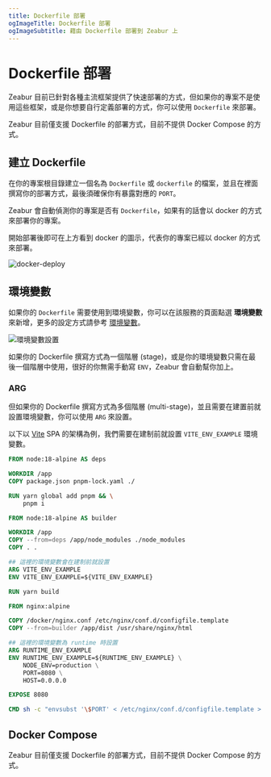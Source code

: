```yaml
---
title: Dockerfile 部署
ogImageTitle: Dockerfile 部署
ogImageSubtitle: 藉由 Dockerfile 部署到 Zeabur 上
---
```



# Dockerfile 部署

Zeabur 目前已針對各種主流框架提供了快速部署的方式，但如果你的專案不是使用這些框架，或是你想要自行定義部署的方式，你可以使用 `Dockerfile` 來部署。

<Callout type="warning">
  Zeabur 目前僅支援 Dockerfile 的部署方式，目前不提供 Docker Compose 的方式。
</Callout>

## 建立 Dockerfile

在你的專案根目錄建立一個名為 `Dockerfile` 或 `dockerfile` 的檔案，並且在裡面撰寫你的部署方式，最後須確保你有暴露對應的 `PORT`。

Zeabur 會自動偵測你的專案是否有 `Dockerfile`，如果有的話會以 docker 的方式來部署你的專案。

<Callout type="info">
  開始部署後即可在上方看到 docker 的圖示，代表你的專案已經以 docker 的方式來部署。
</Callout>

![docker-deploy](/deploy/dockerfile/docker-deploy.png)

## 環境變數

如果你的 `Dockerfile` 需要使用到環境變數，你可以在該服務的頁面點選 **環境變數** 來新增，更多的設定方式請參考 [環境變數](/zh-TW/environment/variables)。

![環境變數設置](/environment/add-variables.zh-TW.png)

如果你的 Dockerfile 撰寫方式為一個階層 (stage)，或是你的環境變數只需在最後一個階層中使用，很好的你無需手動寫 `ENV`，Zeabur 會自動幫你加上。

### ARG

但如果你的 Dockerfile 撰寫方式為多個階層 (multi-stage)，並且需要在建置前就設置環境變數，你可以使用 `ARG` 來設置。

以下以 [Vite](https://vitejs.dev/) SPA 的架構為例，我們需要在建制前就設置 `VITE_ENV_EXAMPLE` 環境變數。

```dockerfile {16-17} copy
FROM node:18-alpine AS deps

WORKDIR /app
COPY package.json pnpm-lock.yaml ./

RUN yarn global add pnpm && \
    pnpm i

FROM node:18-alpine AS builder

WORKDIR /app
COPY --from=deps /app/node_modules ./node_modules
COPY . .

## 這裡的環境變數會在建制前就設置
ARG VITE_ENV_EXAMPLE
ENV VITE_ENV_EXAMPLE=${VITE_ENV_EXAMPLE}

RUN yarn build

FROM nginx:alpine

COPY /docker/nginx.conf /etc/nginx/conf.d/configfile.template
COPY --from=builder /app/dist /usr/share/nginx/html

## 這裡的環境變數為 runtime 時設置
ARG RUNTIME_ENV_EXAMPLE
ENV RUNTIME_ENV_EXAMPLE=${RUNTIME_ENV_EXAMPLE} \
    NODE_ENV=production \
    PORT=8080 \
    HOST=0.0.0.0

EXPOSE 8080

CMD sh -c "envsubst '\$PORT' < /etc/nginx/conf.d/configfile.template > /etc/nginx/conf.d/default.conf && nginx -g 'daemon off;'"
```

## Docker Compose

Zeabur 目前僅支援 Dockerfile 的部署方式，目前不提供 Docker Compose 的方式。
